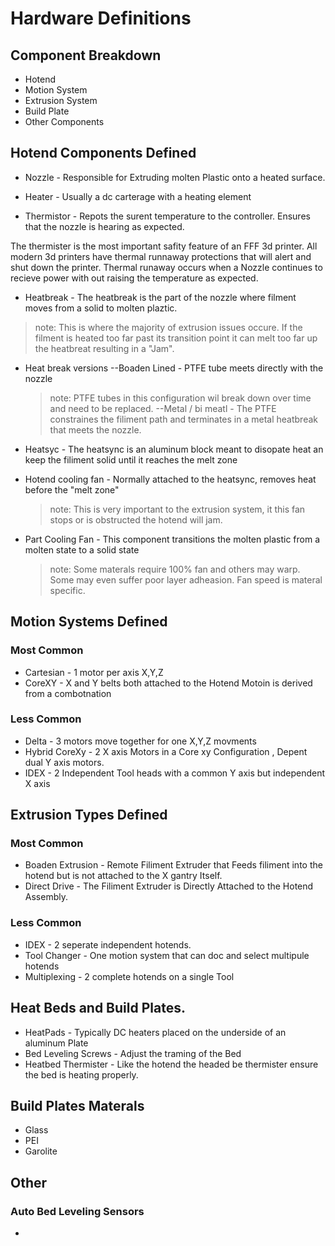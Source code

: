 


#  Hardware Definitions

## Component Breakdown  
- Hotend 
- Motion System
- Extrusion System
- Build Plate
- Other Components

## Hotend Components Defined 

- Nozzle - Responsible for Extruding molten Plastic onto a heated surface.


- Heater - Usually a dc carterage with a heating element 

- Thermistor - Repots the surent temperature to the controller. Ensures that the nozzle is hearing as expected. 

<Callout type="warning">
The thermister is the most important safity feature of an FFF 3d printer. All modern 3d printers have thermal runnaway protections that will alert and shut down the printer. Thermal runaway occurs when a Nozzle continues to recieve power with out raising the temperature as expected. 

</Callout>

- Heatbreak - The heatbreak is the part of the nozzle where filment moves from a solid to molten plaztic.
> note: This is where the majority of extrusion issues occure. If the filment is heated too far past its transition point it can melt too far up the heatbreat resulting in a "Jam".  

- Heat break versions
--Boaden Lined - PTFE tube meets directly with the nozzle
    >note: PTFE tubes in this configuration wil break down over time and need to be replaced. 
--Metal / bi meatl - The PTFE constraines the filiment path and terminates in a metal heatbreak that meets the nozzle. 

- Heatsyc - The heatsync is an aluminum block meant to disopate heat an keep the filiment solid until it reaches the melt zone

- Hotend cooling fan - Normally attached to the heatsync, removes heat before the "melt zone"
    >note: This is very important to the extrusion system, it this fan stops or is obstructed the hotend will jam. 

- Part Cooling Fan - This component transitions the molten plastic from a molten state to a solid state
    >note: Some materals require 100% fan and others may warp. Some may even suffer poor layer adheasion. Fan speed is materal specific. 

## Motion Systems Defined

### Most Common
- Cartesian  - 1 motor per axis X,Y,Z
- CoreXY - X and Y belts both attached to the Hotend Motoin is derived from a combotnation

### Less Common 
- Delta - 3 motors move together for one X,Y,Z movments
- Hybrid CoreXy - 2 X axis Motors in a Core xy Configuration , Depent dual Y axis motors. 
- IDEX - 2 Independent Tool heads with a common Y axis but independent X axis

## Extrusion Types Defined
 
### Most Common 
- Boaden Extrusion - Remote Filiment Extruder that Feeds filiment into the hotend but is not attached to the X gantry Itself. 
- Direct Drive - The Filiment Extruder is Directly Attached to the Hotend Assembly. 

### Less Common
 - IDEX - 2 seperate independent hotends.
 - Tool Changer - One motion system that can doc and select multipule hotends
 - Multiplexing - 2 complete hotends on a single Tool

## Heat Beds and Build Plates. 
- HeatPads - Typically DC heaters placed on the underside of an aluminum Plate
- Bed Leveling Screws - Adjust the traming of the Bed
- Heatbed Thermister - Like the hotend the headed be thermister ensure the bed is heating properly. 

## Build Plates Materals 
- Glass
- PEI 
- Garolite

## Other

### Auto Bed Leveling Sensors
- 


